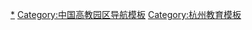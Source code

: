 {{Navbox
|name   = 滨江高教园区
|title  = [[滨江高教园区]]
|bodyclass = hlist
|list1 = 
*[[浙江中医药大学]]
*[[浙江警察学院]]
*[[杭州医学院]]
*[[浙江艺术职业学院]]
*[[浙江商业职业技术学院]]
*[[浙江机电职业技术学院]]

}}<noinclude>

[[Category:浙江高等院校|*]]
[[Category:中国高教园区导航模板]]
[[Category:杭州教育模板]]
</noinclude>